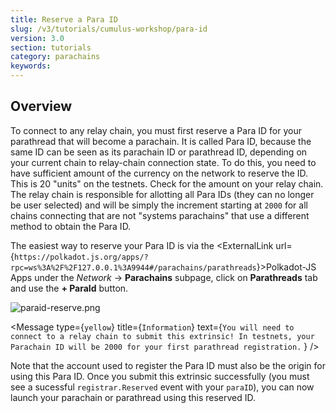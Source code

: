 ```yaml
---
title: Reserve a Para ID
slug: /v3/tutorials/cumulus-workshop/para-id
version: 3.0 
section: tutorials
category: parachains
keywords:
---
```


## Overview

To connect to any relay chain, you must first reserve a Para ID for your parathread that will
become a parachain. It is called Para ID, because the same ID can be seen as its parachain ID or
parathread ID, depending on your current chain to relay-chain connection state. To do this, you need
to have sufficient amount of the currency on the network to
reserve the ID. This is 20 "units" on the testnets. Check for the amount on your relay chain.
The relay chain is responsible for allotting all Para IDs (they can no longer
be user selected) and will be simply the increment starting at `2000` for all chains connecting
that are not "systems parachains" that use a different method to obtain the Para ID.

The easiest way to reserve your Para ID is via the <ExternalLink url={`https://polkadot.js.org/apps/?rpc=ws%3A%2F%2F127.0.0.1%3A9944#/parachains/parathreads`}>Polkadot-JS Apps</ExternalLink>
under the _Network_ -> **Parachains** subpage, click on **Parathreads** tab and use the
**+ ParaId** button.

![paraid-reserve.png](../../../../../src/images/tutorials/09-cumulus-workshop/paraid-reserve.png)

<Message
  type={`yellow`}
  title={`Information`}
  text={`You will need to connect to a relay chain to submit this extrinsic! In testnets, your Parachain
    ID will be 2000 for your first parathread registration.`
  }
/>

Note that the account used to register the Para ID must also be the origin for using this
Para ID. Once you submit this extrinsic successfully (you must see a sucessful `registrar.Reserved`
event with your `paraID`), you can now launch your parachain or parathread using this reserved ID.
